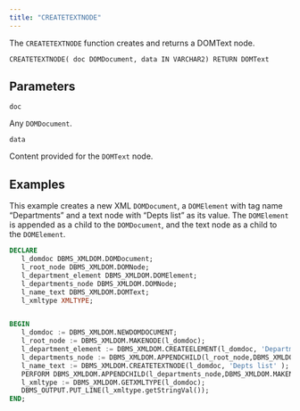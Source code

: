 ```yaml
---
title: "CREATETEXTNODE"
---
```


The `CREATETEXTNODE` function creates and returns a DOMText node.

```
CREATETEXTNODE( doc DOMDocument, data IN VARCHAR2) RETURN DOMText
```

## Parameters

`doc`

Any `DOMDocument`.

`data`

Content provided for the `DOMText` node.

## Examples

This example creates a new XML `DOMDocument`, a `DOMElement` with tag name “Departments” and a text node with “Depts list” as its value. The `DOMElement` is appended as a child to the `DOMDocument`, and the text node as a child to the `DOMElement`. 

```sql
DECLARE
   l_domdoc DBMS_XMLDOM.DOMDocument;
   l_root_node DBMS_XMLDOM.DOMNode;
   l_department_element DBMS_XMLDOM.DOMElement;
   l_departments_node DBMS_XMLDOM.DOMNode;
   l_name_text DBMS_XMLDOM.DOMText;
   l_xmltype XMLTYPE;


BEGIN
   l_domdoc := DBMS_XMLDOM.NEWDOMDOCUMENT;
   l_root_node := DBMS_XMLDOM.MAKENODE(l_domdoc);
   l_department_element := DBMS_XMLDOM.CREATEELEMENT(l_domdoc, 'Departments' );
   l_departments_node := DBMS_XMLDOM.APPENDCHILD(l_root_node,DBMS_XMLDOM.MAKENODE(l_department_element));
   l_name_text := DBMS_XMLDOM.CREATETEXTNODE(l_domdoc, 'Depts list' );
   PERFORM DBMS_XMLDOM.APPENDCHILD(l_departments_node,DBMS_XMLDOM.MAKENODE(l_name_text));
   l_xmltype := DBMS_XMLDOM.GETXMLTYPE(l_domdoc);
   DBMS_OUTPUT.PUT_LINE(l_xmltype.getStringVal());
END;
```